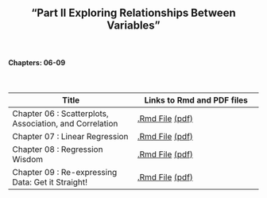 <h2>
<center>
"Part II Exploring Relationships Between Variables"
</center>
</h2>


</br>
<h4><right>Chapters: 06-09</right></h4>
</br>

Title  | Links to Rmd and PDF files
------------- | -------------
Chapter 06 : Scatterplots, Association, and Correlation | <a href='files/Chapter06.Rmd'>.Rmd File</a> <a href='files/Chapter06.pdf'>(pdf)</a>
Chapter 07 : Linear Regression | <a href='files/Chapter07.Rmd'>.Rmd File</a> <a href='files/Chapter07.pdf'>(pdf)</a>
Chapter 08 : Regression Wisdom | <a href='files/Chapter08.Rmd'>.Rmd File</a> <a href='files/Chapter08.pdf'>(pdf)</a>
Chapter 09 : Re-expressing Data: Get it Straight! | <a href='files/Chapter09.Rmd'>.Rmd File</a> <a href='files/Chapter09.pdf'>(pdf)</a>
